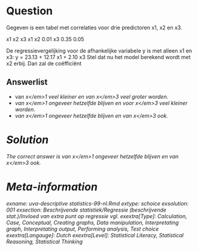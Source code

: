 Question
========

Gegeven is een tabel met correlaties voor drie predictoren x1, x2 en x3.

x1 x2 x3
x1
x2 0.01
x3 0.35 0.05

De regressievergelijking voor de afhankelijke variabele y is met alleen x1 en x3:
y = 23.13 + 12.17 x1 + 2.10 x3
Stel dat nu het model berekend wordt met x2 erbij. Dan zal de coëfficiënt 

Answerlist
----------
* van <em>x<\/em>1 veel kleiner en van <em>x<\/em>3 veel groter worden.
* van <em>x<\/em>1 ongeveer hetzelfde blijven en voor <em>x<\/em>3 veel kleiner worden.
* van <em>x<\/em>1 ongeveer hetzelfde blijven en van <em>x<\/em>3 ook.

Solution
========

The correct answer is  van <em>x<\/em>1 ongeveer hetzelfde blijven en van <em>x<\/em>3 ook. 

Meta-information
================
exname: uva-descriptive statistics-99-nl.Rmd 
extype: schoice 
exsolution: 001 
exsection: Beschrijvende statistiek/Regressie (beschrijvende stat.)/Invloed van extra punt op regressie vgl.
exextra[Type]: Calculation, Case, Conceptual, Creating graphs, Data manipulation, Interpretating graph, Interpretating output, Performing analysis, Test choice 
exextra[Langauge]: Dutch 
exextra[Level]: Statistical Literacy, Statistical Reasoning, Statistical Thinking 
